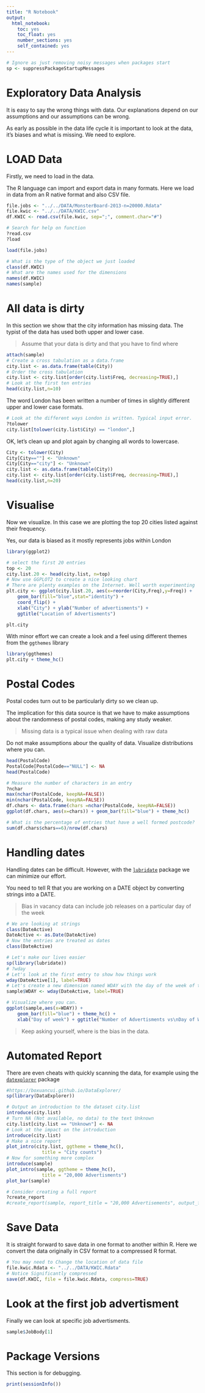 ```yaml
---
title: "R Notebook"
output: 
  html_notebook: 
    toc: yes
    toc_float: yes
    number_sections: yes
    self_contained: yes
---
```


```r
# Ignore as just removing noisy messages when packages start
sp <- suppressPackageStartupMessages
```



# Exploratory Data Analysis

It is easy to say the wrong things with data. Our explanations depend on our assumptions and our assumptions can be wrong.

As early as possible in the data life cycle it is important to look at the data, it's biases and what is missing. We need to explore.


# LOAD Data

Firstly, we need to load in the data.

The R language can import and export data in many formats. Here we load in data from an R native format and also CSV file.


```r
file.jobs <- "../../DATA/MonsterBoard-2013-n=20000.Rdata"
file.kwic <- "../../DATA/KWIC.csv"
df.KWIC <- read.csv(file.kwic, sep=";", comment.char="#")

# Search for help on function
?read.csv
?load

load(file.jobs)

# What is the type of the object we just loaded
class(df.KWIC)
# What are the names used for the dimensions
names(df.KWIC)
names(sample)
```

# All data is dirty

In this section we show that the city information has missing data. The typist of the data has used both upper and lower case.

> Assume that your data is dirty and that you have to find where

```r
attach(sample)
# Create a cross tabulation as a data.frame
city.list <- as.data.frame(table(City))
# Order the cross tabulation
city.list <- city.list[order(city.list$Freq, decreasing=TRUE),]
# Look at the first ten entries
head(city.list,n=10)
```
The word London has been written a number of times in slightly different upper and lower case formats.

```r
# Look at the different ways London is written. Typical input error.
?tolower
city.list[tolower(city.list$City) == "london",]
```

OK, let's clean up and plot again by changing all words to lowercase.


```r
City <- tolower(City)
City[City==""] <- "Unknown"
City[City=="city"] <- "Unknown"
city.list <- as.data.frame(table(City))
city.list <- city.list[order(city.list$Freq, decreasing=TRUE),]
head(city.list,n=20)
```

# Visualise

Now we visualize. In this case we are plotting the top 20 cities listed against their frequency.

Yes, our data is biased as it mostly represents jobs within London

```r
library(ggplot2)

# select the first 20 entries
top <- 20
city.list.20 <- head(city.list, n=top)
# Now use GGPLOT2 to create a nice looking chart
# There are plenty examples on the Internet. Well worth experimenting
plt.city <- ggplot(city.list.20, aes(x=reorder(City,Freq),y=Freq)) + 
    geom_bar(fill="blue",stat="identity") + 
    coord_flip() +
    xlab("City") + ylab("Number of advertisments") +
    ggtitle("Location of Advertisments")

plt.city
```

With minor effort we can create a look and a feel using different themes from the `ggthemes` library


```r
library(ggthemes)
plt.city + theme_hc()

```
# Postal Codes

Postal codes turn out to be particularly dirty so we clean up.

The implication for this data source is that we have to make assumptions about the randomness of postal codes, making any study weaker.

> Missing data is a typical issue when dealing with raw data

Do not make assumptions abour the quality of data. Visualize distributions where you can.

```r
head(PostalCode)
PostalCode[PostalCode=="NULL"] <- NA
head(PostalCode)

# Measure the number of characters in an entry
?nchar
max(nchar(PostalCode, keepNA=FALSE))
min(nchar(PostalCode, keepNA=FALSE))
df.chars <- data.frame(chars =nchar(PostalCode, keepNA=FALSE))
ggplot(df.chars, aes(x=chars)) + geom_bar(fill="blue") + theme_hc()

# What is the percentage of entries that have a well formed postcode?
sum(df.chars$chars==6)/nrow(df.chars)

```
# Handling dates

Handling dates can be difficult. However, with the [`lubridate`](https://lubridate.tidyverse.org/) package we can minimize our effort.

You need to tell R that you are working on a DATE object by converting strings into a DATE.

> Bias in vacancy data can include job releases on a particular day of the week

```r
# We are looking at strings
class(DateActive)
DateActive <- as.Date(DateActive)
# Now the entries are treated as dates
class(DateActive)

# Let's make our lives easier
sp(library(lubridate))
# ?wday
# Let's look at the first entry to show how things work
wday(DateActive[1], label=TRUE)
# Let's create a new dimension named WDAY with the day of the week of the DATE assigned
sample$WDAY <- wday(DateActive, label=TRUE)

# Visualize where you can.
ggplot(sample,aes(x=WDAY)) + 
    geom_bar(fill="blue") + theme_hc() +
    xlab("Day of week") + ggtitle("Number of Advertisments vs\nDay of Week")
```
> Keep asking yourself, where is the bias in the data.

# Automated Report

There are even cheats with quickly scanning the data, for example using the [`datexplorer`](https://boxuancui.github.io/DataExplorer/) package

```r
#https://boxuancui.github.io/DataExplorer/
sp(library(DataExplorer))

# Output an introduction to the dataset city.list
introduce(city.list)
# Turn NA (Not available, no data) to the text Unknown
city.list[city.list == "Unknown"] <- NA
# Look at the impact on the introduction
introduce(city.list)
# Make a nice report
plot_intro(city.list, ggtheme = theme_hc(),
             title = "City counts")
# Now for something more complex
introduce(sample)
plot_intro(sample, ggtheme = theme_hc(),
             title = "20,000 Advertisments")
plot_bar(sample)

# Consider creating a full report
?create_report
#create_report(sample, report_title = "20,000 Advertisements", output_file="eda-report-sample.html")
```


# Save Data

It is straight forward to save data in one format to another within R. Here we convert the data originally in CSV format to a compressed R format.

```r
# You may need to Change the location of data file
file.kwic.Rdata <- "../../DATA/KWIC.Rdata"
# Notice Significantly compressed
save(df.KWIC, file = file.kwic.Rdata, compress=TRUE)
```

# Look at the first job advertisment

Finally we can look at specific job advertisments.

```r
sample$JobBody[1]
```

# Package Versions

This section is for debugging.

```r
print(sessionInfo())
```

